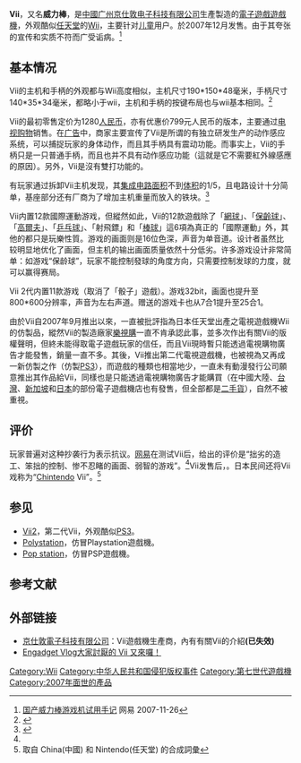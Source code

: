 {{dablink|本文介紹的是一款中國「京仕敦」公司生產的遊戲機。關於相同寫法的羅馬數字，詳見「[[7|7]]」。<br/>此外，不要與日本任天堂公司生產的遊戲機「[[Wii|Wii]]」混淆。}}

'''Vii'''，又名'''威力棒'''，是[[中國|中國]][[广州|广州]][[京仕敦电子科技有限公司|京仕敦电子科技有限公司]]生產製造的[[電子遊戲|電子遊戲]][[遊戲機|遊戲機]]，外观酷似[[任天堂|任天堂]]的[[Wii|Wii]]，主要针对[[儿童|儿童]]用户。於2007年12月发售。由于其夸张的宣传和实质不符而广受诟病。<ref name="wy">[http://digi.163.com/07/1123/14/3U07FPG8001624J7_2.html 国产威力棒游戏机试用手记] {{Wayback|url=http://digi.163.com/07/1123/14/3U07FPG8001624J7_2.html |date=20071128225509 }} 网易 2007-11-26</ref>

== 基本情况 ==
Vii的主机和手柄的外观都与Wii高度相似，主机尺寸190*150*48毫米，手柄尺寸140*35*34毫米，都略小于wii，主机和手柄的按键布局也与wii基本相同。<ref>{{Cite web |url=http://cn.engadget.com/2007/10/13/engadget-vii-vs-wii-first-shot/ |title=瘾科技Engadget独家报道：Vii火拼Wii |accessdate=2007-10-17 |archive-date=2008-02-18 |archive-url=https://web.archive.org/web/20080218000130/http://cn.engadget.com/2007/10/13/engadget-vii-vs-wii-first-shot/ |dead-url=no }}</ref>

Vii的最初零售定价为1280[[人民币|人民币]]，亦有优惠价799元人民币的版本，主要通过[[电视购物|电视购物]]销售。在[[广告|广告]]中，商家主要宣传了Vii是所谓的有独立研发生产的动作感应系统，可以捕捉玩家的身体动作，而且其手柄具有震动功能。而事实上，Vii的手柄只是一只普通手柄，而且也并不具有动作感应功能（這就是它不需要紅外線感應的原因）。另外，Vii是沒有雙打功能的。

有玩家通过拆卸Vii主机发现，其[[集成电路|集成电路]][[面积|面积]]不到[[体积|体积]]的1/5，且电路设计十分简单，基座部分还有厂商为了增加主机重量而放入的铁块。<ref>{{Cite web |url=http://www.yyjoy.com/html/62/n-8462.html |title=毫无威力——国产游戏机威力棒Vii评测 |accessdate=2010-02-28 |archive-date=2009-09-21 |archive-url=https://web.archive.org/web/20090921162319/http://www.yyjoy.com/html/62/n-8462.html |dead-url=no }}</ref>

Vii内置12款國際運動游戏，但縱然如此，Vii的12款遊戲除了「[[網球|網球]]」、「[[保齡球|保齡球]]」、「[[高爾夫|高爾夫]]」、「[[乒乓球|乒乓球]]」、「射飛鏢」和「[[棒球|棒球]]」這6項為真正的「國際運動」外，其他的都只是玩樂性質。游戏的画面则是16位色深，声音为单音道。设计者虽然比较明显地优化了画面，但主机的输出画面质量依然十分低劣。许多游戏设计非常简单：如游戏“保龄球”，玩家不能控制發球的角度方向，只需要控制发球的力度，就可以赢得赛局。

Vii 2代内置11款游戏（取消了「骰子」遊戲）。游戏32bit，画面也提升至800*600分辨率，声音为左右声道。赠送的游戏卡也从7合1提升至25合1。

由於Vii自2007年9月推出以來，一直被批評指為日本任天堂出產之電視遊戲機Wii的仿製品，縱然Vii的製造廠家[[樂視購|樂視購]]一直不肯承認此事，並多次作出有關Vii的版權聲明，但終未能得取電子遊戲玩家的信任，而且Vii現時暫只能透過電視購物廣告才能發售，銷量一直不多。其後，Vii推出第二代電視遊戲機，也被視為又再成一新仿製之作（仿製[[PS3|PS3]]），而遊戲的種類也相當地少，一直未有動漫發行公司願意推出其作品給Vii，同樣也是只能透過電視購物廣告才能購買（在中國大陸、[[台灣|台灣]]、[[新加坡|新加坡]]和[[日本|日本]]的部份電子遊戲機店也有發售，但全部都是[[二手貨|二手貨]]），自然不被重視。

== 评价 ==
玩家普遍对这种抄袭行为表示抗议。[[网易|网易]]在测试Vii后，给出的评价是“拙劣的造工、笨拙的控制、惨不忍睹的画面、弱智的游戏”。<ref name="wy"/>Vii发售后，{{fact|[[日本|日本]]的[[电视台|电视台]]对此做了报道，并将它称为“[[仿冒品|仿冒品]]”|time=2010-05-20}}。日本民间还将Vii戏称为“[[支天堂|Chintendo]] Vii”。<ref>取自 China(中國) 和 Nintendo(任天堂) 的合成詞彙</ref>

== 参见 ==
* [[Vii2|Vii2]]，第二代Vii，外观酷似[[PS3|PS3]]。
* [[Polystation|Polystation]]，仿冒Playstation遊戲機。
* [[Pop_station|Pop station]]，仿冒PSP遊戲機。

== 参考文献 ==
<div class="references-small">
<references />
</div>

== 外部链接 ==
* [http://www.kst1388.com/ 京仕敦電子科技有限公司]{{Wayback|url=http://www.kst1388.com/ |date=20080218110555 }}：Vii遊戲機生產商，內有有關Vii的介紹'''(已失效)'''
* [http://chinese.engadget.com/2007/11/20/engadget-vlog-vii/ Engadget Vlog大家討厭的 Vii 又來囉！] {{Wayback|url=http://chinese.engadget.com/2007/11/20/engadget-vlog-vii/ |date=20170913225147 }}

[[Category:Wii|Category:Wii]]
[[Category:中华人民共和国侵犯版权事件|Category:中华人民共和国侵犯版权事件]]
[[Category:第七世代遊戲機|Category:第七世代遊戲機]]
[[Category:2007年面世的產品|Category:2007年面世的產品]]